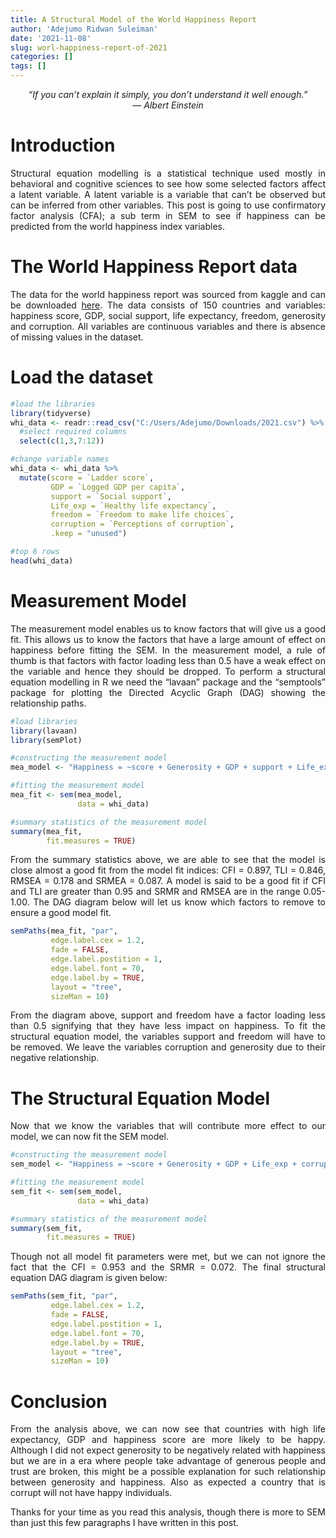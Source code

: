 ```yaml
---
title: A Structural Model of the World Happiness Report
author: 'Adejumo Ridwan Suleiman'
date: '2021-11-08'
slug: worl-happiness-report-of-2021
categories: []
tags: []
---
```


<center>
*“If you can’t explain it simply, you don’t understand it well enough.”*  
*— Albert Einstein*
</center>

<style> body {text-align: justify} </style>

# Introduction
Structural equation modelling is a statistical technique used mostly in behavioral and cognitive sciences to see how some selected factors affect a latent variable. A latent variable is a variable that can't be observed but can be inferred from other variables. This post is going to use confirmatory factor analysis (CFA); a sub term in SEM to see if happiness can be predicted from the world happiness index variables.

# The World Happiness Report data
The data for the world happiness report was sourced from kaggle and can be downloaded [here](https://www.kaggle.com/mathurinache/world-happiness-report-20152021?select=2021.csv). The data consists of 150 countries and variables: happiness score, GDP, social support, life expectancy, freedom, generosity and corruption. All variables are continuous variables and there is absence of missing values in the dataset. 

# Load the dataset
```r
#load the libraries 
library(tidyverse)
whi_data <- readr::read_csv("C:/Users/Adejumo/Downloads/2021.csv") %>% 
  #select required columns
  select(c(1,3,7:12))

#change variable names
whi_data <- whi_data %>% 
  mutate(score = `Ladder score`,
         GDP = `Logged GDP per capita`,
         support = `Social support`,
         Life_exp = `Healthy life expectancy`,
         freedom = `Freedom to make life choices`,
         corruption = `Perceptions of corruption`,
         .keep = "unused")

#top 6 rows
head(whi_data)
```
# Measurement Model 
The measurement model enables us to know factors that will give us a good fit. This allows us to know the factors that have a large amount of effect on happiness before fitting the SEM. In the measurement model, a rule of thumb is that factors with factor loading less than 0.5 have a weak effect on the variable and hence they should be dropped. To perform a structural equation modelling in R we need the "lavaan" package and the "semptools" package for plotting the Directed Acyclic Graph (DAG) showing the  relationship paths.
```r
#load libraries
library(lavaan)
library(semPlot)

#constructing the measurement model
mea_model <- "Happiness = ~score + Generosity + GDP + support + Life_exp + freedom + corruption"

#fitting the measurement model
mea_fit <- sem(mea_model,
               data = whi_data)

#summary statistics of the measurement model
summary(mea_fit,
        fit.measures = TRUE)


```
From the summary statistics above, we are able to see that the model is close almost a good fit from the model fit indices: CFI = 0.897, TLI = 0.846, RMSEA = 0.178 and SRMEA = 0.087. A model is said to be a good fit if CFI and TLI are greater than 0.95 and SRMR and RMSEA are in the range 0.05-1.00. The DAG diagram below will let us know which factors to remove to ensure a good model fit.
```r
semPaths(mea_fit, "par", 
         edge.label.cex = 1.2, 
         fade = FALSE,
         edge.label.postition = 1,
         edge.label.font = 70,
         edge.label.by = TRUE, 
         layout = "tree",
         sizeMan = 10)
```
From the diagram above, support and freedom have a factor loading less than 0.5 signifying that they have less impact on happiness. To fit the structural equation model, the variables support and freedom will have to be removed. We leave the variables corruption and generosity due to their negative relationship.  

# The Structural Equation Model
Now that we know the variables that will contribute more effect to our model, we can now fit the SEM model.
```r
#constructing the measurement model
sem_model <- "Happiness = ~score + Generosity + GDP + Life_exp + corruption"

#fitting the measurement model
sem_fit <- sem(sem_model,
               data = whi_data)

#summary statistics of the measurement model
summary(sem_fit,
        fit.measures = TRUE)
```
Though not all model fit parameters were met, but we can not ignore the fact that the CFI = 0.953 and the SRMR = 0.072.
The final structural equation DAG diagram is given below:
```r
semPaths(sem_fit, "par", 
         edge.label.cex = 1.2, 
         fade = FALSE,
         edge.label.postition = 1,
         edge.label.font = 70,
         edge.label.by = TRUE, 
         layout = "tree",
         sizeMan = 10)
```

# Conclusion
From the analysis above, we can now see that countries with high life expectancy, GDP and happiness score are more likely to be happy. Although I did not expect generosity to be negatively related with happiness but we are in a era where people take advantage of generous people and trust are broken, this might be a possible explanation for such relationship between generosity and happiness. Also as expected a country that is corrupt will not have happy individuals.  

Thanks for your time as you read this analysis, though there is more to SEM than just this few paragraphs I have written in this post.

